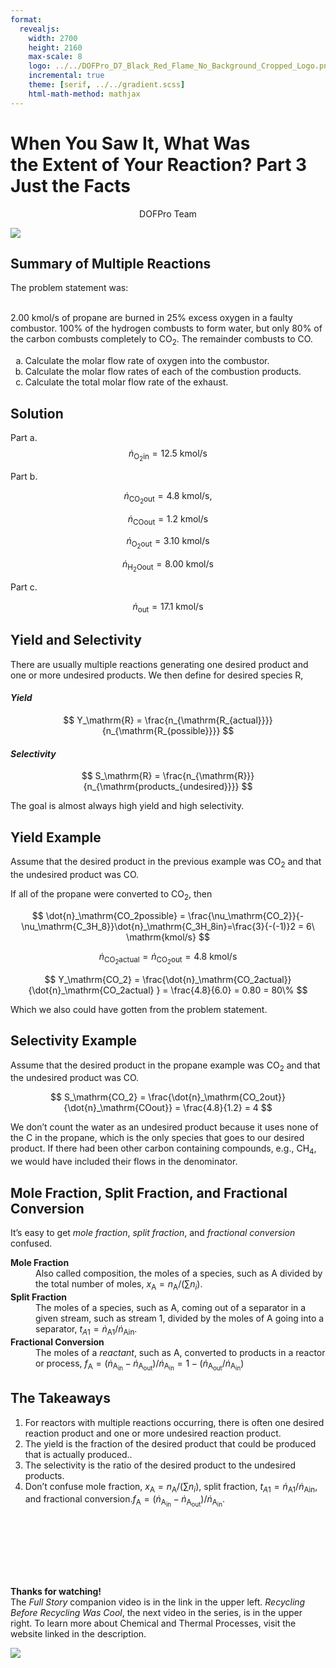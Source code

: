 ```yaml
---
format:
  revealjs:
    width: 2700
    height: 2160
    max-scale: 8
    logo: ../../DOFPro_D7_Black_Red_Flame_No_Background_Cropped_Logo.png
    incremental: true
    theme: [serif, ../../gradient.scss]
    html-math-method: mathjax
---
```


# When You Saw It, What Was<br/>the Extent of Your Reaction? Part 3</br>Just the Facts{.bigbold75}

::: {style="text-align: center;"}
DOFPro Team
:::

![](../../DOFPro_D7_Black_Red_Flame_No_Background_Cropped.png){.absolute left="22%" top="-45%"}


## Summary of  Multiple Reactions

The problem statement was:<br/><br/>

$2.00\ \mathrm{kmol/s}$ of propane are burned in 25% excess oxygen in a faulty
combustor. 100% of the hydrogen combusts to form water, but only
80% of the carbon combusts completely to $\mathrm{CO_2}$. The remainder
combusts to $\mathrm{CO}$.

 a. Calculate the molar flow rate of oxygen into the combustor.
 b. Calculate the molar flow rates of each of the combustion products.
 c. Calculate the total molar flow rate of the exhaust.
 
## Solution

Part a.
$$
\dot{n}_\mathrm{O_2in} = 12.5\ \mathrm{kmol/s}
$$

Part b.

$$
\dot{n}_\mathrm{CO_2out} = 4.8\ \mathrm{kmol/s}, 
$$

$$
\dot{n}_\mathrm{COout} = 1.2\ \mathrm{kmol/s}
$$

$$
\dot{n}_\mathrm{O_2out} = 3.10\ \mathrm{kmol/s}
$$

$$
\dot{n}_\mathrm{H_2Oout} = 8.00\ \mathrm{kmol/s}
$$

Part c.

$$
\dot{n}_\mathrm{out} = 17.1\ \mathrm{kmol/s}
$$

## Yield and Selectivity

There are usually multiple reactions generating one desired product and one or more undesired products. We then define for desired species $\mathrm{R}$,

#### *Yield*

$$
Y_\mathrm{R} = \frac{n_{\mathrm{R_{actual}}}}{n_{\mathrm{R_{possible}}}}
$$

#### *Selectivity*

$$
S_\mathrm{R} = \frac{n_{\mathrm{R}}}{n_{\mathrm{products_{undesired}}}}
$$

The goal is almost always high yield and high selectivity.

## Yield Example

Assume that the desired product in the previous example was $\mathrm{CO_2}$ and that the undesired product was $\mathrm{CO}$.

If all of the propane were converted to $\mathrm{CO_2}$, then

$$
\dot{n}_\mathrm{CO_2possible} = \frac{\nu_\mathrm{CO_2}}{-\nu_\mathrm{C_3H_8}}\dot{n}_\mathrm{C_3H_8in}=\frac{3}{-(-1)}2 = 6\ \mathrm{kmol/s}
$$

$$
\dot{n}_\mathrm{CO_2actual} = \dot{n}_\mathrm{CO_2out} = 4.8\ \mathrm{kmol/s}
$$

$$
Y_\mathrm{CO_2} = \frac{\dot{n}_\mathrm{CO_2actual}}{\dot{n}_\mathrm{CO_2actual} } = \frac{4.8}{6.0} = 0.80 = 80\%
$$

Which we also could have gotten from the problem statement.

## Selectivity Example

Assume that the desired product in the propane example was $\mathrm{CO_2}$ and that the undesired product was $\mathrm{CO}$.

$$
S_\mathrm{CO_2} = \frac{\dot{n}_\mathrm{CO_2out}}{\dot{n}_\mathrm{COout}} = \frac{4.8}{1.2} = 4
$$

We don't count the water as an undesired product because it uses none of the $\mathrm{C}$ in the propane, which is the only species that goes to our desired product. If there had been other carbon containing compounds, e.g., $\mathrm{CH_4}$, we would have included their flows in the denominator.

## Mole Fraction, Split Fraction, and Fractional Conversion

It's easy to get *mole fraction*, *split fraction*, and *fractional conversion* confused.

**Mole Fraction**
: Also called composition, the moles of a species, such as $\mathrm{A}$ divided by the total number of moles, $x_\mathrm{A} = n_\mathrm{A}/(\sum n_i)$.

**Split Fraction**
: The moles of a species, such as $\mathrm{A}$, coming out of a separator in a given stream, such as stream 1, divided by the moles of $\mathrm{A}$ going into a separator, $t_{A1} = \dot{n}_\mathrm{A1}/\dot{n}_\mathrm{Ain}$.

**Fractional Conversion**
: The moles of a *reactant*, such as $\mathrm{A}$, converted to products in a reactor or process, $f_\mathrm{A} = (\dot{n}_\mathrm{A_{in}} - \dot{n}_\mathrm{A_{out}})/\dot{n}_\mathrm{A_{in}} = 1 - (\dot{n}_\mathrm{A_{out}}/\dot{n}_\mathrm{A_{in}})$

## The Takeaways

1. For reactors with multiple reactions occurring, there is often one desired reaction product and one or more undesired reaction product.
2. The yield is the fraction of the desired product that could be produced that is actually produced..
3. The selectivity is the ratio of the desired product to the undesired products.
4. Don’t confuse mole fraction, $x_\mathrm{A} = n_\mathrm{A}/(\sum n_i)$, split fraction, $t_{A1} = \dot{n}_\mathrm{A1}/\dot{n}_\mathrm{Ain}$, and fractional conversion.$f_\mathrm{A} = (\dot{n}_\mathrm{A_{in}} - \dot{n}_\mathrm{A_{out}})/\dot{n}_\mathrm{A_{in}}$.

#

::: {.centered}
 </br></br></br></br></br>**Thanks for watching!** </br> The *Full Story* companion video is in the link in the upper left. *Recycling Before Recycling Was Cool*, the next video in the series, is in the upper right. To learn more about Chemical and Thermal Processes, visit the website linked in the description.
:::

![](../../DOFPro_D7_Black_Red_Flame_No_Background_Cropped.png){.absolute left="20%" top="100%"}